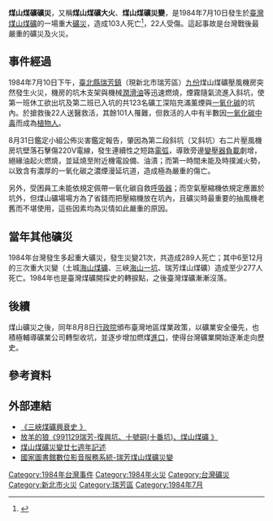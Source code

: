 {{Infobox Conflagration
|title=煤山煤礦大火
|location={{ROC-TWN}}[[新北市|臺北縣]][[瑞芳區|瑞芳鎮]]（今新北市瑞芳區）
|date={{start date and age|1984|7|10}}
|coordinates=
|time=12:40
|timezone=[[UTC+8|UTC+8]]
|cause=壓風機房電線短路引發火災
|fatalities=103人
|injuries=22人
}}

'''煤山煤礦礦災'''，又稱'''煤山煤礦大火'''、'''煤山煤礦災變'''，是1984年7月10日發生於[[臺灣|臺灣]][[煤山煤礦|煤山煤礦]]的一場重大[[礦難|礦災]]，造成103人死亡<ref name="大公報19840711">{{cite news | title=一月內第二宗 慘情震動全島 台灣昨又發生煤礦火災 一百三十礦工被困生死難卜 蔣經國不得不下令全島逾百煤礦停產 |publisher=[[大公報|大公報]]第一版 |date=1984年7月11日 }}{{zh-hant}}</ref>，22人受傷。這起事故是台灣戰後最嚴重的礦災及火災。

==事件經過==
1984年7月10日下午，[[新北市|臺北縣]][[瑞芳區|瑞芳鎮]]（現新北市瑞芳區）[[九份|九份]]煤山煤礦壓風機房突然發生火災，機房的坑木支架與機械[[潤滑油|潤滑油]]等迅速燃燒，煙霧隨氣流進入斜坑，使第一班休工欲出坑及第二班已入坑的共123名礦工深陷充滿薰煙與[[一氧化碳|一氧化碳]]的坑內。於搶救後22人送醫救活，其餘101人罹難，但救活的人中有半數因[[一氧化碳中毒|一氧化碳中毒]]而成為[[植物人|植物人]]。

8月31日鑑定小組公佈災害鑑定報告，肇因為第二段斜坑（又斜坑）右二片壓風機房坑壁落石擊傷220V電線，發生連續性之短路[[電弧|電弧]]，導致旁邊[[變壓器|變壓器]][[負載|負載]]劇增，絕緣油起火燃燒，並延燒至附近機電設備、油漬；而第一時間未能及時撲滅火勢，以致含有濃厚的一氧化碳之濃煙漫延坑道，造成極為嚴重的傷亡。

另外，受困員工未能依規定佩帶一氧化碳自救[[呼吸器|呼吸器]]；而空氣壓縮機依規定應置於坑外，但煤山礦場場方為了省錢而把壓縮機放在坑內，且礦災時最重要的抽風機老舊而不堪使用，這些因素均為災情如此嚴重的原因。

==當年其他礦災==
1984年台灣發生多起重大礦災，發生災變21次，共造成289人死亡；其中6至12月的三次重大災變（土城[[海山煤礦|海山煤礦]]、三峽[[海山一坑|海山一坑]]、瑞芳煤山煤礦）造成至少277人死亡。1984年也是臺灣煤礦開採史的轉捩點，之後臺灣煤礦漸漸沒落。

==後續==
煤山礦災之後，同年8月8日[[行政院|行政院]]頒布臺灣地區煤業政策，以礦業安全優先，也積極輔導礦業公司轉型收坑，並逐步增加燃煤[[進口|進口]]，使得台灣礦業開始逐漸走向歷史。

==參考資料==

{{Reflist|2}}

==外部連結==

*  [https://web.archive.org/web/20150621032648/http://biodiv.sinica.edu.tw/~shells/PaperDatabase/pdf/20110604001.pdf   《三峽煤礦興衰史 》]
*  [http://ivynimay.blogspot.tw/2010/11/991129.html   放羊的狼《991129瑞芳-復興坑、十號硐(十番坑)、煤山煤礦 》]
*  [http://blog.xuite.net/rueifang.wenhnlin/sweethome/153261725-%E7%85%A4%E5%B1%B1%E7%85%A4%E7%A4%A6%E7%81%BD%E8%AE%8A%E5%BB%BF%E4%B8%83%E9%80%B1%E5%B9%B4%E8%A8%98%E8%BF%B0 煤山煤礦災變廿七週年記述]
*[http://dava.ncl.edu.tw/MetadataInfo.aspx?funtype=0&id=452062 國家圖書館數位影音服務系統-瑞芳煤山煤礦災變]

[[Category:1984年台灣事件|Category:1984年台灣事件]]
[[Category:1984年火災|Category:1984年火災]]
[[Category:台灣礦災|Category:台灣礦災]]
[[Category:新北市火災|Category:新北市火災]]
[[Category:瑞芳區|Category:瑞芳區]]
[[Category:1984年7月|Category:1984年7月]]